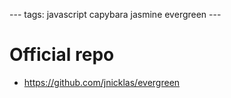 ---
tags: javascript capybara jasmine evergreen
---
= Official repo =

* https://github.com/jnicklas/evergreen
